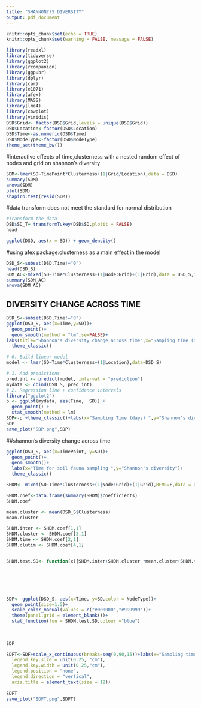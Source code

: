 ---
title: "SHANNON??S DIVERSITY"
output: pdf_document
---


```{r setup, include=FALSE}
knitr::opts_chunk$set(echo = TRUE)
knitr::opts_chunk$set(warning = FALSE, message = FALSE)
```


```{r }
library(readxl)
library(tidyverse)
library(ggplot2)
library(rcompanion) 
library(ggpubr)
library(dplyr)
library(car)
library(e1071)
library(afex)
library(MASS)
library(lme4)
library(cowplot)
library(viridis)
DSD$Grid<- factor(DSD$Grid,levels = unique(DSD$Grid))
DSD$Location<-factor(DSD$Location)
DSD$Time<-as.numeric(DSD$Time)
DSD$NodeType<-factor(DSD$NodeType)
theme_set(theme_bw())
```


#interactive effects of time,clusterness with a nested random effect of nodes and grid on shannon's diversity
```{r,echo=FALSE}
SDM<-lmer(SD~TimePoint*Clusterness+(1|Grid/Location),data = DSD)
summary(SDM)
anova(SDM)
plot(SDM)
shapiro.test(resid(SDM))
```


#data transform does not meet the standard for normal distribution
```{r,echo=FALSE}
#Transform the data 
DSD$SD_T= transformTukey(DSD$SD,plotit = FALSE)
head
```


```{r,echo=TRUE }
ggplot(DSD, aes(x = SD)) + geom_density()
```    



#using afex package:clusterness as a main effect in the model 
```{r warning=FALSE, , echo=FALSE, paged.print=TRUE}
DSD_S<-subset(DSD,Time!="0")
head(DSD_S)
SDM_AC<-mixed(SD~Time*Clusterness+(1|Node:Grid)+(1|Grid),data = DSD_S,method="PB",args_test = list(nsim = 10000))
summary(SDM_AC)
anova(SDM_AC)
```


## DIVERSITY CHANGE ACROSS TIME
```{r pressure, echo=FALSE}
DSD_S<-subset(DSD,Time!="0")
ggplot(DSD_S, aes(x=Time,y=SD))+
  geom_point()+
  geom_smooth(method = "lm",se=FALSE)+
labs(title="Shannon's diversity change across time",x="Sampling time (days)",y="Shannon's diversity")+
  theme_classic()
```


```{r , echo=FALSE}

# 0. Build linear model 
model <- lmer(SD~Time*Clusterness+(1|Location),data=DSD_S)

# 1. Add predictions 
pred.int <- predict(model, interval = "prediction")
mydata <- cbind(DSD_S, pred.int)
# 2. Regression line + confidence intervals
library("ggplot2")
p <- ggplot(mydata, aes(Time,  SD)) +
  geom_point() +
  stat_smooth(method = lm)
SDP<-p +theme_classic()+labs(x="Sampling Time (days) ",y="Shannon's diversity")+scale_x_continuous(breaks=seq(0,90,15))
SDP
save_plot("SDP.png",SDP)
```

##shannon's diversity change across time
```{r , echo=FALSE}
ggplot(DSD_S, aes(x=TimePoint, y=SD))+
  geom_point()+
  geom_smooth()+
  labs(x="Time for soil fauna sampling ",y="Shannon's diversity")+
  theme_classic()
```







```{r warning=FALSE,echo=FALSE, paged.print=TRUE}

SHDM<- mixed(SD~Time*Clusterness+(1|Node:Grid)+(1|Grid),REML=F,data = DSD_S,method="S",check_contrasts = F)

SHDM.coef<-data.frame(summary(SHDM)$coefficients)
SHDM.coef

mean.cluster <- mean(DSD_S$Clusterness)
mean.cluster

SHDM.inter <- SHDM.coef[1,1] 
SHDM.cluster <- SHDM.coef[3,1]
SHDM.time <- SHDM.coef[2,1]
SHDM.clutim <- SHDM.coef[4,1]


SHDM.test.SD<- function(x){SHDM.inter+SHDM.cluster *mean.cluster+SHDM.time*x+SHDM.clutim*mean.cluster*x}




  

SDF<- ggplot(DSD_S, aes(x=Time, y=SD,color = NodeType))+
  geom_point(size=1.5)+ 
  scale_color_manual(values = c("#000000","#999999"))+
  theme(panel.grid = element_blank())+
  stat_function(fun = SHDM.test.SD,colour ="blue")
 
  
 
SDF

SDFT<-SDF+scale_x_continuous(breaks=seq(0,90,15))+labs(x="Sampling time (days)",y="Shannon's diversity  ")+ theme(
  legend.key.size = unit(0.25, "cm"),
  legend.key.width = unit(0.25,"cm"),
  legend.position = "none",
  legend.direction = "vertical",
  axis.title = element_text(size = 12))
  
SDFT
save_plot("SDFT.png",SDFT)
```